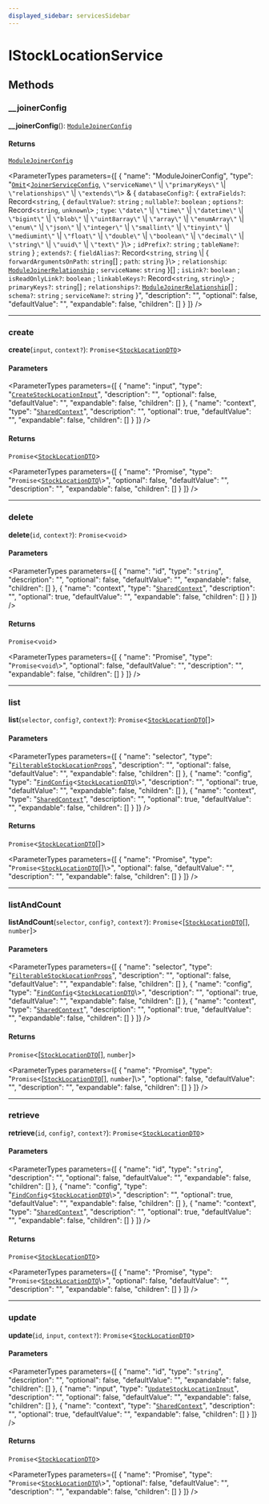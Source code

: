 ```yaml
---
displayed_sidebar: servicesSidebar
---
```



# IStockLocationService

## Methods

### \_\_joinerConfig

**__joinerConfig**(): [`ModuleJoinerConfig`](../types/ModuleJoinerConfig.mdx)

#### Returns

[`ModuleJoinerConfig`](../types/ModuleJoinerConfig.mdx)

<ParameterTypes parameters={[
  {
    "name": "ModuleJoinerConfig",
    "type": "[`Omit`](../types/Omit.mdx)<[`JoinerServiceConfig`](JoinerServiceConfig.mdx), ``\"serviceName\"`` \\| ``\"primaryKeys\"`` \\| ``\"relationships\"`` \\| ``\"extends\"``\\> & { `databaseConfig?`: { `extraFields?`: Record<`string`, { `defaultValue?`: `string` ; `nullable?`: `boolean` ; `options?`: Record<`string`, `unknown`\\> ; `type`: ``\"date\"`` \\| ``\"time\"`` \\| ``\"datetime\"`` \\| ``\"bigint\"`` \\| ``\"blob\"`` \\| ``\"uint8array\"`` \\| ``\"array\"`` \\| ``\"enumArray\"`` \\| ``\"enum\"`` \\| ``\"json\"`` \\| ``\"integer\"`` \\| ``\"smallint\"`` \\| ``\"tinyint\"`` \\| ``\"mediumint\"`` \\| ``\"float\"`` \\| ``\"double\"`` \\| ``\"boolean\"`` \\| ``\"decimal\"`` \\| ``\"string\"`` \\| ``\"uuid\"`` \\| ``\"text\"``  }\\> ; `idPrefix?`: `string` ; `tableName?`: `string`  } ; `extends?`: { `fieldAlias?`: Record<`string`, `string` \\| { `forwardArgumentsOnPath`: `string`[] ; `path`: `string`  }\\> ; `relationship`: [`ModuleJoinerRelationship`](../types/ModuleJoinerRelationship.mdx) ; `serviceName`: `string`  }[] ; `isLink?`: `boolean` ; `isReadOnlyLink?`: `boolean` ; `linkableKeys?`: Record<`string`, `string`\\> ; `primaryKeys?`: `string`[] ; `relationships?`: [`ModuleJoinerRelationship`](../types/ModuleJoinerRelationship.mdx)[] ; `schema?`: `string` ; `serviceName?`: `string`  }",
    "description": "",
    "optional": false,
    "defaultValue": "",
    "expandable": false,
    "children": []
  }
]} />

___

### create

**create**(`input`, `context?`): `Promise`<[`StockLocationDTO`](../types/StockLocationDTO.mdx)\>

#### Parameters

<ParameterTypes parameters={[
  {
    "name": "input",
    "type": "[`CreateStockLocationInput`](../types/CreateStockLocationInput.mdx)",
    "description": "",
    "optional": false,
    "defaultValue": "",
    "expandable": false,
    "children": []
  },
  {
    "name": "context",
    "type": "[`SharedContext`](../types/SharedContext.mdx)",
    "description": "",
    "optional": true,
    "defaultValue": "",
    "expandable": false,
    "children": []
  }
]} />

#### Returns

`Promise`<[`StockLocationDTO`](../types/StockLocationDTO.mdx)\>

<ParameterTypes parameters={[
  {
    "name": "Promise",
    "type": "`Promise`<[`StockLocationDTO`](../types/StockLocationDTO.mdx)\\>",
    "optional": false,
    "defaultValue": "",
    "description": "",
    "expandable": false,
    "children": []
  }
]} />

___

### delete

**delete**(`id`, `context?`): `Promise`<`void`\>

#### Parameters

<ParameterTypes parameters={[
  {
    "name": "id",
    "type": "`string`",
    "description": "",
    "optional": false,
    "defaultValue": "",
    "expandable": false,
    "children": []
  },
  {
    "name": "context",
    "type": "[`SharedContext`](../types/SharedContext.mdx)",
    "description": "",
    "optional": true,
    "defaultValue": "",
    "expandable": false,
    "children": []
  }
]} />

#### Returns

`Promise`<`void`\>

<ParameterTypes parameters={[
  {
    "name": "Promise",
    "type": "`Promise`<`void`\\>",
    "optional": false,
    "defaultValue": "",
    "description": "",
    "expandable": false,
    "children": []
  }
]} />

___

### list

**list**(`selector`, `config?`, `context?`): `Promise`<[`StockLocationDTO`](../types/StockLocationDTO.mdx)[]\>

#### Parameters

<ParameterTypes parameters={[
  {
    "name": "selector",
    "type": "[`FilterableStockLocationProps`](../types/FilterableStockLocationProps.mdx)",
    "description": "",
    "optional": false,
    "defaultValue": "",
    "expandable": false,
    "children": []
  },
  {
    "name": "config",
    "type": "[`FindConfig`](FindConfig-1.mdx)<[`StockLocationDTO`](../types/StockLocationDTO.mdx)\\>",
    "description": "",
    "optional": true,
    "defaultValue": "",
    "expandable": false,
    "children": []
  },
  {
    "name": "context",
    "type": "[`SharedContext`](../types/SharedContext.mdx)",
    "description": "",
    "optional": true,
    "defaultValue": "",
    "expandable": false,
    "children": []
  }
]} />

#### Returns

`Promise`<[`StockLocationDTO`](../types/StockLocationDTO.mdx)[]\>

<ParameterTypes parameters={[
  {
    "name": "Promise",
    "type": "`Promise`<[`StockLocationDTO`](../types/StockLocationDTO.mdx)[]\\>",
    "optional": false,
    "defaultValue": "",
    "description": "",
    "expandable": false,
    "children": []
  }
]} />

___

### listAndCount

**listAndCount**(`selector`, `config?`, `context?`): `Promise`<[[`StockLocationDTO`](../types/StockLocationDTO.mdx)[], `number`]\>

#### Parameters

<ParameterTypes parameters={[
  {
    "name": "selector",
    "type": "[`FilterableStockLocationProps`](../types/FilterableStockLocationProps.mdx)",
    "description": "",
    "optional": false,
    "defaultValue": "",
    "expandable": false,
    "children": []
  },
  {
    "name": "config",
    "type": "[`FindConfig`](FindConfig-1.mdx)<[`StockLocationDTO`](../types/StockLocationDTO.mdx)\\>",
    "description": "",
    "optional": true,
    "defaultValue": "",
    "expandable": false,
    "children": []
  },
  {
    "name": "context",
    "type": "[`SharedContext`](../types/SharedContext.mdx)",
    "description": "",
    "optional": true,
    "defaultValue": "",
    "expandable": false,
    "children": []
  }
]} />

#### Returns

`Promise`<[[`StockLocationDTO`](../types/StockLocationDTO.mdx)[], `number`]\>

<ParameterTypes parameters={[
  {
    "name": "Promise",
    "type": "`Promise`<[[`StockLocationDTO`](../types/StockLocationDTO.mdx)[], `number`]\\>",
    "optional": false,
    "defaultValue": "",
    "description": "",
    "expandable": false,
    "children": []
  }
]} />

___

### retrieve

**retrieve**(`id`, `config?`, `context?`): `Promise`<[`StockLocationDTO`](../types/StockLocationDTO.mdx)\>

#### Parameters

<ParameterTypes parameters={[
  {
    "name": "id",
    "type": "`string`",
    "description": "",
    "optional": false,
    "defaultValue": "",
    "expandable": false,
    "children": []
  },
  {
    "name": "config",
    "type": "[`FindConfig`](FindConfig-1.mdx)<[`StockLocationDTO`](../types/StockLocationDTO.mdx)\\>",
    "description": "",
    "optional": true,
    "defaultValue": "",
    "expandable": false,
    "children": []
  },
  {
    "name": "context",
    "type": "[`SharedContext`](../types/SharedContext.mdx)",
    "description": "",
    "optional": true,
    "defaultValue": "",
    "expandable": false,
    "children": []
  }
]} />

#### Returns

`Promise`<[`StockLocationDTO`](../types/StockLocationDTO.mdx)\>

<ParameterTypes parameters={[
  {
    "name": "Promise",
    "type": "`Promise`<[`StockLocationDTO`](../types/StockLocationDTO.mdx)\\>",
    "optional": false,
    "defaultValue": "",
    "description": "",
    "expandable": false,
    "children": []
  }
]} />

___

### update

**update**(`id`, `input`, `context?`): `Promise`<[`StockLocationDTO`](../types/StockLocationDTO.mdx)\>

#### Parameters

<ParameterTypes parameters={[
  {
    "name": "id",
    "type": "`string`",
    "description": "",
    "optional": false,
    "defaultValue": "",
    "expandable": false,
    "children": []
  },
  {
    "name": "input",
    "type": "[`UpdateStockLocationInput`](../types/UpdateStockLocationInput.mdx)",
    "description": "",
    "optional": false,
    "defaultValue": "",
    "expandable": false,
    "children": []
  },
  {
    "name": "context",
    "type": "[`SharedContext`](../types/SharedContext.mdx)",
    "description": "",
    "optional": true,
    "defaultValue": "",
    "expandable": false,
    "children": []
  }
]} />

#### Returns

`Promise`<[`StockLocationDTO`](../types/StockLocationDTO.mdx)\>

<ParameterTypes parameters={[
  {
    "name": "Promise",
    "type": "`Promise`<[`StockLocationDTO`](../types/StockLocationDTO.mdx)\\>",
    "optional": false,
    "defaultValue": "",
    "description": "",
    "expandable": false,
    "children": []
  }
]} />
